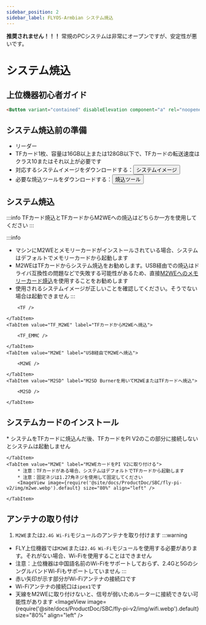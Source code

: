 ```yaml
---
sidebar_position: 2
sidebar_label: FLYOS-Armbian システム焼込
---
```


**推奨されません！！！** 常規のPCシステムは非常にオープンですが、安定性が悪いです。





# システム焼込

## 上位機器初心者ガイド

```html
<Button variant="contained" disableElevation component="a" rel="noopener" href="/docs/DebugDoc/baodian/host/">上位機器初心者ガイド</Button>
```

## システム焼込前の準備

- リーダー
- TFカード1枚、容量は16GB以上または128GB以下で、TFカードの転送速度はクラス10またはそれ以上が必要です
- 対応するシステムイメージをダウンロードする：<Button variant="contained" disableElevation component="a" rel="noopener" href="/docs/ResDownload/system-img/fly-pi-v2">システムイメージ</Button>
- 必要な焼込ツールをダウンロードする：<Button variant="contained" disableElevation component="a" rel="noopener" href="/docs/ResDownload/auxiliary_software/">焼込ツール</Button>

## システム焼込

:::info
TFカード焼込とTFカードからM2WEへの焼込はどちらか一方を使用してください
:::

:::info
* マシンにM2WEとメモリーカードがインストールされている場合、システムはデフォルトでメモリーカードから起動します
* M2WEはTFカードからシステム焼込をお勧めします。USB経由での焼込はドライバ互換性の問題などで失敗する可能性があるため、直接[M2WEへのメモリーカード焼込](https://mellow-next.klipper.cn/docs/ProductDoc/SBC/fly-pi-v2/fly-os)を使用することをお勧めします
* 使用されるシステムイメージが正しいことを確認してください。そうでない場合は起動できません
:::

<Tabs>
    <TabItem value="TF" label="TFカードに焼込" default>
        
        <TF />
        
    </TabItem>
    <TabItem value="TF_M2WE" label="TFカードからM2WEへ焼込">
        
        <TF_EMMC />

    </TabItem>
    <TabItem value="M2WE" label="USB経由でM2WEへ焼込">
        
        <M2WE />

    </TabItem>
    <TabItem value="M2SD" label="M2SD Burnerを用いてM2WEまたはTFカードへ焼込">
        
        <M2SD />

    </TabItem>
</Tabs>



## システムカードのインストール

<Tabs>
    <TabItem value="TF" label="TFカードをPI V2に取り付ける" default>
        * システムをTFカードに焼込んだ後、TFカードをPI V2のこの部分に接続しないとシステムは起動しません
        <ImageView image={require('@site/docs/ProductDoc/SBC/fly-pi-v2/img/tf.webp').default} size="80%" align="left" />  

    </TabItem>
    <TabItem value="M2WE" label="M2WEカードをPI V2に取り付ける">
        * 注意：TFカードがある場合、システムはデフォルトでTFカードから起動します
        * 注意：固定ネジは1.27角ネジを使用して固定してください
        <ImageView image={require('@site/docs/ProductDoc/SBC/fly-pi-v2/img/m2we.webp').default} size="80%" align="left" />  

    </TabItem>
</Tabs>

## アンテナの取り付け

1. `M2WE`または`2.4G Wi-Fi`モジュールのアンテナを取り付けます
:::warning
* FLY上位機器では`M2WE`または`2.4G Wi-Fi`モジュールを使用する必要があります。それがない場合、Wi-Fiを使用することはできません
* 注意：上位機器は中国語名前のWi-Fiをサポートしておらず、2.4Gと5GのシングルバンドWi-Fiもサポートしていません
:::
* 赤い矢印が示す部分がWi-Fiアンテナの接続口です
* Wi-Fiアンテナの接続口は`ipex1`です
* 天線をM2WEに取り付けないと、信号が弱いためルーターに接続できない可能性があります
<ImageView image={require('@site/docs/ProductDoc/SBC/fly-pi-v2/img/wifi.webp').default} size="80%" align="left" /> 

